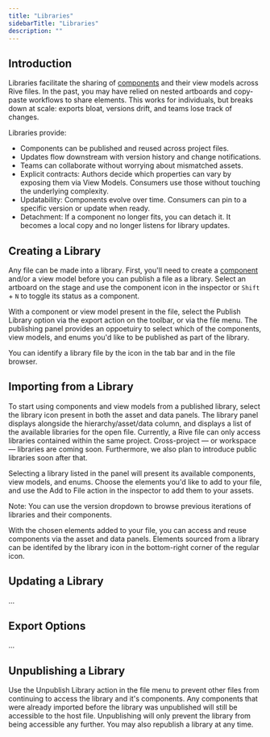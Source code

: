 ```yaml
---
title: "Libraries"
sidebarTitle: "Libraries"
description: ""
---
```


## Introduction
Libraries facilitate the sharing of [components](editor/fundamentals/components) and their view models across Rive files. In the past, you may have relied on nested artboards and copy-paste workflows to share elements. This works for individuals, but breaks down at scale: exports bloat, versions drift, and teams lose track of changes.

Libraries provide:

- Components can be published and reused across project files.
- Updates flow downstream with version history and change notifications.
- Teams can collaborate without worrying about mismatched assets.
- Explicit contracts: Authors decide which properties can vary by exposing them via View Models. Consumers use those without touching the underlying complexity.
- Updatability: Components evolve over time. Consumers can pin to a specific version or update when ready.
- Detachment: If a component no longer fits, you can detach it. It becomes a local copy and no longer listens for library updates.


## Creating a Library
Any file can be made into a library. First, you'll need to create a [component](editor/fundamentals/components) and/or a view model before you can publish a file as a library. Select an artboard on the stage and use the component icon in the inspector or `Shift` + `N` to toggle its status as a component.

With a component or view model present in the file, select the Publish Library option via the export action on the toolbar, or via the file menu. The publishing panel provides an oppoetuiry to select which of the components, view models, and enums you'd like to be published as part of the library.

You can identify a library file by the icon in the tab bar and in the file browser.

## Importing from a Library
To start using components and view models from a published library, select the library icon present in both the asset and data panels. The library panel displays alongside the hierarchy/asset/data column, and displays a list of the available libraries for the open file. Currently, a Rive file can only access libraries contained within the same project. Cross-project — or workspace — libraries are coming soon. Furthermore, we also plan to introduce public libraries soon after that.

Selecting a library listed in the panel will present its available components, view models, and enums. Choose the elements you'd like to add to your file, and use the Add to File action in the inspector to add them to your assets.

Note: You can use the version dropdown to browse previous iterations of libraries and their components.

With the chosen elements added to your file, you can access and reuse components via the asset and data panels. Elements sourced from a library can be identifed by the library icon in the bottom-right corner of the regular icon.

## Updating a Library
...

## Export Options
...

## Unpublishing a Library
Use the Unpublish Library action in the file menu to prevent other files from continuing to access the library and it's components. Any components that were already imported before the library was unpublished will still be accessible to the host file. Unpublishing will only prevent the library from being accessible any further. You may also republish a library at any time.

